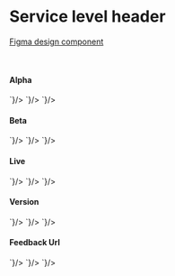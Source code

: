 
<Meta title="Components/Service Level Header" />

# Service level header

[Figma design component](https://www.figma.com/file/3pb2IK8s2QUqWieH79KdN7/Components---DIO-DS?node-id=2%3A81)

<Story name="Alpha">
  <GoAServiceLevelHeader level="alpha" />
</Story>

<br />

#### Alpha

<Tabs>
  <Tab label="Web Component">
    <CodeSnippet lang="html" code={`
      <goa-service-level-header level="alpha" version="v1.2.3" />
    `}/>
  </Tab>
  <Tab label="Angular">
    <CodeSnippet lang="html" code={`
      <goa-service-level-header level="alpha" version="v1.2.3" />
    `}/>
  </Tab>
  <Tab label="React">
    <CodeSnippet lang="jsx" code={`
      <GoAServiceLevelHeader level="alpha" version="v1.2.3" />
    `}/>
  </Tab>
</Tabs>


#### Beta

<Story name="Beta">
  <GoAServiceLevelHeader level="beta" />
</Story>

<Tabs>
  <Tab label="Web Component">
    <CodeSnippet lang="html" code={`
      <goa-service-level-header level="beta"/>
    `}/>
  </Tab>
  <Tab label="Angular">
    <CodeSnippet lang="html" code={`
      <goa-service-level-header level="beta"/>
    `}/>
  </Tab>
  <Tab label="React">
    <CodeSnippet lang="jsx" code={`
      <GoAServiceLevelHeader level="beta"/>
    `}/>
  </Tab>
</Tabs>


#### Live

<Story name="Live">
  <GoAServiceLevelHeader level="live" />
</Story>

<Tabs>
  <Tab label="Web Component">
    <CodeSnippet lang="html" code={`
      <goa-service-level-header level="live"/>
    `}/>
  </Tab>
  <Tab label="Angular">
    <CodeSnippet lang="html" code={`
      <goa-service-level-header level="live"/>
    `}/>
  </Tab>
  <Tab label="React">
    <CodeSnippet lang="jsx" code={`
      <GoAServiceLevelHeader level="live"/>
    `}/>
  </Tab>
</Tabs>

#### Version

<Story name="Version">
  <GoAServiceLevelHeader level="alpha" version="v1.2.3" />
</Story>

<Tabs>
  <Tab label="Web Component">
    <CodeSnippet lang="html" code={`
      <goa-service-level-header level="alpha" version="v1.2.3" />
    `}/>
  </Tab>
  <Tab label="Angular">
    <CodeSnippet lang="html" code={`
      <goa-service-level-header level="alpha" version="v1.2.3" />
    `}/>
  </Tab>
  <Tab label="React">
    <CodeSnippet lang="jsx" code={`
      <GoAServiceLevelHeader level="alpha" version="v1.2.3" />
    `}/>
  </Tab>
</Tabs>

#### Feedback Url

<Story name="Feedback Url">
  <GoAServiceLevelHeader level="alpha" version="v1.2.3" feedbackUrl="https://example.com/feedback" />
</Story>

<Tabs>
  <Tab label="Web Component">
    <CodeSnippet lang="html" code={`
      <goa-service-level-header level="alpha" version="v1.2.3" feedbackurl="https://example.com/feedback" />
    `}/>
  </Tab>
  <Tab label="Angular">
    <CodeSnippet lang="html" code={`
      <goa-service-level-header level="alpha" version="v1.2.3" feedbackurl="https://example.com/feedback"/>
    `}/>
  </Tab>
  <Tab label="React">
    <CodeSnippet lang="jsx" code={`
      <GoAServiceLevelHeader level="alpha" version="v1.2.3" feedbackUrl="https://example.com/feedback" />
    `}/>
  </Tab>
</Tabs>
